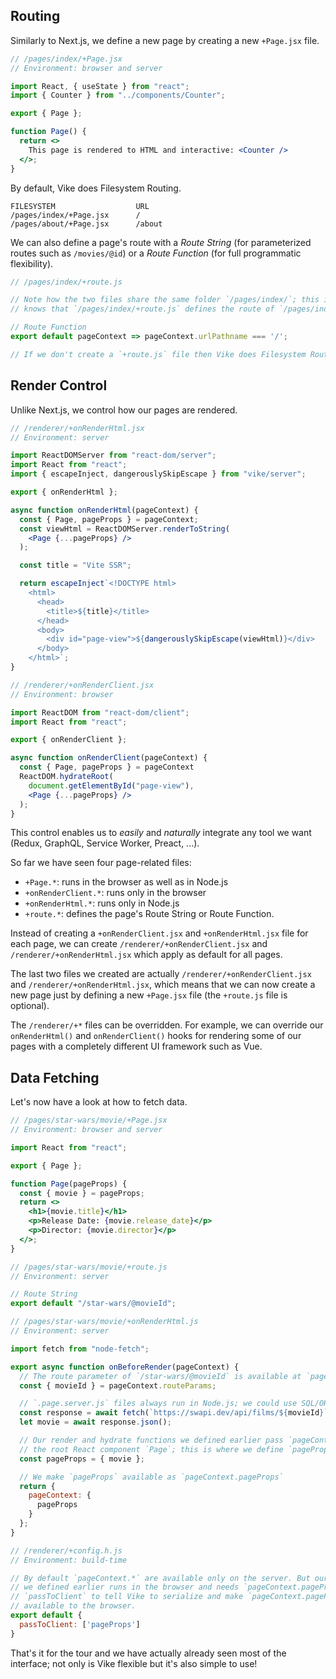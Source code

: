
## Routing

Similarly to Next.js,
we define a new page by creating a new `+Page.jsx` file.

```jsx
// /pages/index/+Page.jsx
// Environment: browser and server

import React, { useState } from "react";
import { Counter } from "../components/Counter";

export { Page };

function Page() {
  return <>
    This page is rendered to HTML and interactive: <Counter />
  </>;
}
```

By default, Vike does Filesystem Routing.

```
FILESYSTEM                  URL
/pages/index/+Page.jsx      /
/pages/about/+Page.jsx      /about
```

We can also define a page's route with a *Route String* (for parameterized routes such as `/movies/@id`) or a *Route Function* (for full programmatic flexibility).

```js
// /pages/index/+route.js

// Note how the two files share the same folder `/pages/index/`; this is how Vike
// knows that `/pages/index/+route.js` defines the route of `/pages/index/+Page.jsx`.

// Route Function
export default pageContext => pageContext.urlPathname === '/';

// If we don't create a `+route.js` file then Vike does Filesystem Routing
```


## Render Control

Unlike Next.js, we control how our pages are rendered.

```jsx
// /renderer/+onRenderHtml.jsx
// Environment: server

import ReactDOMServer from "react-dom/server";
import React from "react";
import { escapeInject, dangerouslySkipEscape } from "vike/server";

export { onRenderHtml };

async function onRenderHtml(pageContext) {
  const { Page, pageProps } = pageContext;
  const viewHtml = ReactDOMServer.renderToString(
    <Page {...pageProps} />
  );

  const title = "Vite SSR";

  return escapeInject`<!DOCTYPE html>
    <html>
      <head>
        <title>${title}</title>
      </head>
      <body>
        <div id="page-view">${dangerouslySkipEscape(viewHtml)}</div>
      </body>
    </html>`;
}
```

```jsx
// /renderer/+onRenderClient.jsx
// Environment: browser

import ReactDOM from "react-dom/client";
import React from "react";

export { onRenderClient };

async function onRenderClient(pageContext) {
  const { Page, pageProps } = pageContext
  ReactDOM.hydrateRoot(
    document.getElementById("page-view"),
    <Page {...pageProps} />
  );
}
```

This control enables us to *easily* and *naturally* integrate any tool we want (Redux, GraphQL, Service Worker, Preact, ...).

So far we have seen four page-related files:
 - `+Page.*`: runs in the browser as well as in Node.js
 - `+onRenderClient.*`: runs only in the browser
 - `+onRenderHtml.*`: runs only in Node.js
 - `+route.*`: defines the page's Route String or Route Function.

Instead of creating a `+onRenderClient.jsx` and `+onRenderHtml.jsx` file for each page,
we can create `/renderer/+onRenderClient.jsx` and `/renderer/+onRenderHtml.jsx` which apply as default for all pages.

The last two files we created are actually `/renderer/+onRenderClient.jsx` and `/renderer/+onRenderHtml.jsx`,
which means that we can now create a new page just by defining a new `+Page.jsx` file (the `+route.js` file is optional).

The `/renderer/+*` files can be overridden. For example, we can override our `onRenderHtml()` and `onRenderClient()` hooks for rendering some of
our pages with a completely different UI framework such as Vue.


## Data Fetching

Let's now have a look at how to fetch data.

```jsx
// /pages/star-wars/movie/+Page.jsx
// Environment: browser and server

import React from "react";

export { Page };

function Page(pageProps) {
  const { movie } = pageProps;
  return <>
    <h1>{movie.title}</h1>
    <p>Release Date: {movie.release_date}</p>
    <p>Director: {movie.director}</p>
  </>;
}
```

```js
// /pages/star-wars/movie/+route.js
// Environment: server

// Route String
export default "/star-wars/@movieId";
```

```js
// /pages/star-wars/movie/+onRenderHtml.js
// Environment: server

import fetch from "node-fetch";

export async function onBeforeRender(pageContext) {
  // The route parameter of `/star-wars/@movieId` is available at `pageContext.routeParams`
  const { movieId } = pageContext.routeParams;

  // `.page.server.js` files always run in Node.js; we could use SQL/ORM queries here.
  const response = await fetch(`https://swapi.dev/api/films/${movieId}`);
  let movie = await response.json();

  // Our render and hydrate functions we defined earlier pass `pageContext.pageProps` to
  // the root React component `Page`; this is where we define `pageProps`.
  const pageProps = { movie };

  // We make `pageProps` available as `pageContext.pageProps`
  return {
    pageContext: {
      pageProps
    }
  };
}
```

```js
// /renderer/+config.h.js
// Environment: build-time

// By default `pageContext.*` are available only on the server. But our hydrate function
// we defined earlier runs in the browser and needs `pageContext.pageProps`; we use
// `passToClient` to tell Vike to serialize and make `pageContext.pageProps`
// available to the browser.
export default {
  passToClient: ['pageProps']
}
```

That's it for the tour and we have actually already seen most of the interface;
not only is Vike flexible but it's also simple to use!

<ScaffoldCallToActionTour />
